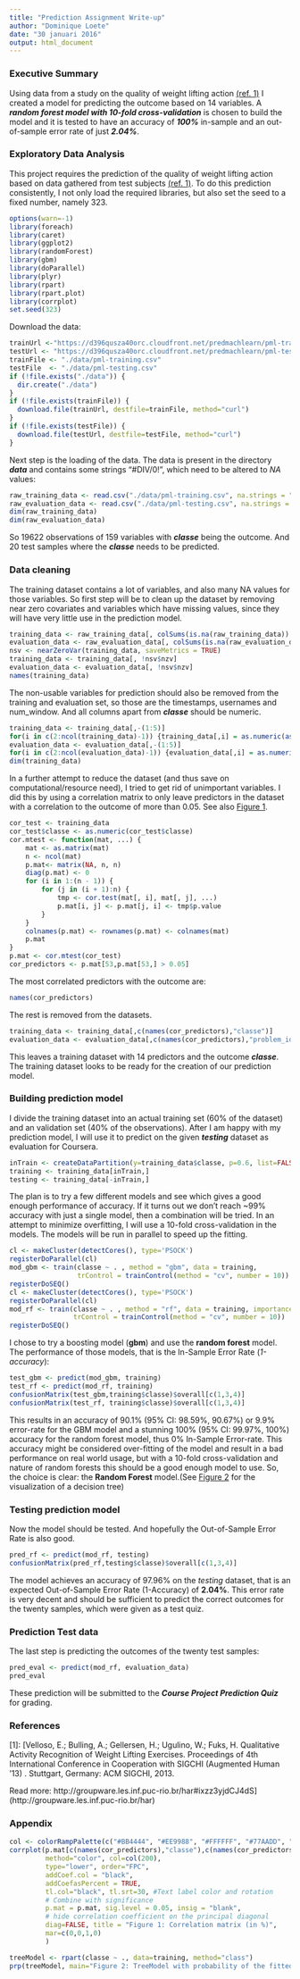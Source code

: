 ```yaml
---
title: "Prediction Assignment Write-up"
author: "Dominique Loete"
date: "30 januari 2016"
output: html_document
---
```


### Executive Summary
Using data from a study on the quality of weight lifting action [(ref. 1)](#Paper) I created a model for predicting the outcome based on 14 variables. A ***random forest model with 10-fold cross-validation*** is chosen to build the model and it is tested to have an accuracy of ***100%*** in-sample and an out-of-sample error rate of just ***2.04%***.


### Exploratory Data Analysis
This project requires the prediction of the quality of weight lifting action based on data gathered from test subjects [(ref. 1)](#Paper). To do this prediction consistently, I not only load the required libraries, but also set the seed to a fixed number, namely 323.
```r
options(warn=-1)
library(foreach)
library(caret)
library(ggplot2)
library(randomForest)
library(gbm)
library(doParallel)
library(plyr)
library(rpart)
library(rpart.plot)
library(corrplot)
set.seed(323)
```

Download the data:
```r
trainUrl <-"https://d396qusza40orc.cloudfront.net/predmachlearn/pml-training.csv"
testUrl <- "https://d396qusza40orc.cloudfront.net/predmachlearn/pml-testing.csv"
trainFile <- "./data/pml-training.csv"
testFile  <- "./data/pml-testing.csv"
if (!file.exists("./data")) {
  dir.create("./data")
}
if (!file.exists(trainFile)) {
  download.file(trainUrl, destfile=trainFile, method="curl")
}
if (!file.exists(testFile)) {
  download.file(testUrl, destfile=testFile, method="curl")
}
```

Next step is the loading of the data. The data is present in the directory ***data*** and contains some strings "#DIV/0!", which need to be altered to *NA* values:
```r
raw_training_data <- read.csv("./data/pml-training.csv", na.strings = "#DIV/0!", row.names = 1)
raw_evaluation_data <- read.csv("./data/pml-testing.csv", na.strings = "#DIV/0!", row.names = 1)
dim(raw_training_data)
dim(raw_evaluation_data)
```
So 19622 observations of 159 variables with ***classe*** being the outcome. And 20 test samples where the ***classe*** needs to be predicted.

### Data cleaning

The training dataset contains a lot of variables, and also many NA values for those variables.
So first step will be to clean up the dataset by removing near zero covariates and variables which have missing values, since they will have very little use in the prediction model.
```r
training_data <- raw_training_data[, colSums(is.na(raw_training_data)) == 0] 
evaluation_data <- raw_evaluation_data[, colSums(is.na(raw_evaluation_data)) == 0] 
nsv <- nearZeroVar(training_data, saveMetrics = TRUE)
training_data <- training_data[, !nsv$nzv]
evaluation_data <- evaluation_data[, !nsv$nzv]
names(training_data)
```

The non-usable variables for prediction should also be removed from the training and evaluation set, so those are the timestamps, usernames and num_window. And all columns apart from ***classe*** should be numeric.
```r
training_data <- training_data[,-(1:5)] 
for(i in c(2:ncol(training_data)-1)) {training_data[,i] = as.numeric(as.character(training_data[,i]))}
evaluation_data <- evaluation_data[,-(1:5)]
for(i in c(2:ncol(evaluation_data)-1)) {evaluation_data[,i] = as.numeric(as.character(evaluation_data[,i]))}
dim(training_data)
```

In a further attempt to reduce the dataset (and thus save on computational/resource need), I tried to get rid of unimportant variables. I did this by using a correlation matrix to only leave predictors in the dataset with a correlation to the outcome of more than 0.05. See also [Figure 1](#Figure 1).
```r
cor_test <- training_data
cor_test$classe <- as.numeric(cor_test$classe)
cor.mtest <- function(mat, ...) {
    mat <- as.matrix(mat)
    n <- ncol(mat)
    p.mat<- matrix(NA, n, n)
    diag(p.mat) <- 0
    for (i in 1:(n - 1)) {
        for (j in (i + 1):n) {
            tmp <- cor.test(mat[, i], mat[, j], ...)
            p.mat[i, j] <- p.mat[j, i] <- tmp$p.value
        }
    }
    colnames(p.mat) <- rownames(p.mat) <- colnames(mat)
    p.mat
}
p.mat <- cor.mtest(cor_test)
cor_predictors <- p.mat[53,p.mat[53,] > 0.05]
```
The most correlated predictors with the outcome are:
```r
names(cor_predictors)
```
The rest is removed from the datasets.
```r
training_data <- training_data[,c(names(cor_predictors),"classe")]
evaluation_data <- evaluation_data[,c(names(cor_predictors),"problem_id")]
```
This leaves a training dataset with 14 predictors and the outcome ***classe***.
The training dataset looks to be ready for the creation of our prediction model.


### Building prediction model

I divide the training dataset into an actual training set (60% of the dataset) and an validation set (40% of the observations). After I am happy with my prediction model, I will use it to predict on the given ***testing*** dataset as evaluation for Coursera.
```r
inTrain <- createDataPartition(y=training_data$classe, p=0.6, list=FALSE)
training <- training_data[inTrain,]
testing <- training_data[-inTrain,]
```

The plan is to try a few different models and see which gives a good enough performance of accuracy. If it turns out we don't reach ~99% accuracy with just a single model, then a combination will be tried.
In an attempt to minimize overfitting, I will use a 10-fold cross-validation in the models. The models will be run in parallel to speed up the fitting.
```r
cl <- makeCluster(detectCores(), type='PSOCK')
registerDoParallel(cl)
mod_gbm <- train(classe ~ . , method = "gbm", data = training, 
                 trControl = trainControl(method = "cv", number = 10))
registerDoSEQ()
cl <- makeCluster(detectCores(), type='PSOCK')
registerDoParallel(cl)
mod_rf <- train(classe ~ . , method = "rf", data = training, importance = TRUE, 
                trControl = trainControl(method = "cv", number = 10))
registerDoSEQ()
```

I chose to try a boosting model (**gbm**) and use the **random forest** model. 
The performance of those models, that is the In-Sample Error Rate (*1-accuracy*):
```r
test_gbm <- predict(mod_gbm, training)
test_rf <- predict(mod_rf, training)
confusionMatrix(test_gbm,training$classe)$overall[c(1,3,4)]
confusionMatrix(test_rf, training$classe)$overall[c(1,3,4)]
```
This results in an accuracy of 90.1% (95% CI: 98.59%, 90.67%) or 9.9% error-rate for the GBM model and a stunning 100% (95% CI: 99.97%, 100%) accuracy for the random forest model, thus 0% In-Sample Error-rate. This accuracy might be considered over-fitting of the model and result in a bad performance on real world usage, but with a 10-fold cross-validation and nature of random forests this should be a good enough model to use. So, the choice is clear: the **Random Forest** model.(See [Figure 2](#Figure 2) for the visualization of a decision tree)

### Testing prediction model
Now the model should be tested. And hopefully the Out-of-Sample Error Rate is also good.
```r
pred_rf <- predict(mod_rf, testing)
confusionMatrix(pred_rf,testing$classe)$overall[c(1,3,4)]
```
The model achieves an accuracy of 97.96% on the *testing* dataset, that is an expected Out-of-Sample Error Rate (1-Accuracy) of **2.04%**. This error rate is very decent and should be sufficient to predict the correct outcomes for the twenty samples, which were given as a test quiz. 


### Prediction Test data
The last step is predicting the outcomes of the twenty test samples:
```r
pred_eval <- predict(mod_rf, evaluation_data)
pred_eval
```
These prediction will be submitted to the ***Course Project Prediction Quiz*** for grading.


### References
<a name="Paper">[1]</a>: [Velloso, E.; Bulling, A.; Gellersen, H.; Ugulino, W.; Fuks, H. Qualitative Activity Recognition of Weight Lifting Exercises. Proceedings of 4th International Conference in Cooperation with SIGCHI (Augmented Human '13) . Stuttgart, Germany: ACM SIGCHI, 2013.

Read more: http://groupware.les.inf.puc-rio.br/har#ixzz3yjdCJ4dS](http://groupware.les.inf.puc-rio.br/har)

### Appendix
<a name="Figure 1">
```r
col <- colorRampPalette(c("#BB4444", "#EE9988", "#FFFFFF", "#77AADD", "#4477AA"))
corrplot(p.mat[c(names(cor_predictors),"classe"),c(names(cor_predictors),"classe")],
         method="color", col=col(200),  
         type="lower", order="FPC", 
         addCoef.col = "black",
         addCoefasPercent = TRUE,
         tl.col="black", tl.srt=30, #Text label color and rotation
         # Combine with significance
         p.mat = p.mat, sig.level = 0.05, insig = "blank", 
         # hide correlation coefficient on the principal diagonal
         diag=FALSE, title = "Figure 1: Correlation matrix (in %)",
         mar=c(0,0,1,0)
         )
```

<a name="Figure 2">
```r
treeModel <- rpart(classe ~ ., data=training, method="class")
prp(treeModel, main="Figure 2: TreeModel with probability of the fitted class", extra=8)
```
</a>
